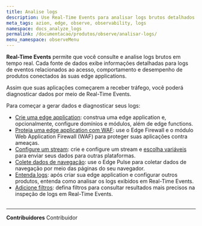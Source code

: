 ```yaml
---
title: Analise logs
description: Use Real-Time Events para analisar logs brutos detalhados.
meta_tags: azion, edge, observe, observability, logs
namespace: docs_analyze_logs
permalink: /documentacao/produtos/observe/analisar-logs/
menu_namespace: observeMenu
---
```



**Real-Time Events** permite que você consulte e analise logs brutos em tempo real. Cada fonte de dados exibe informações detalhadas para logs de eventos relacionados ao acesso, comportamento e desempenho de produtos conectados às suas edge applications.

Assim que suas aplicações começarem a receber tráfego, você poderá diagnosticar dados por meio de Real-Time Events.

<LinkButton outlined link="/pt-br/documentacao/produtos/observe/real-time-events/" label="saiba mais sobre real-time events" variant="secondary" target="_blank" />

Para começar a gerar dados e diagnosticar seus logs:

- [Crie uma edge application](/pt-br/documentacao/produtos/guias/build/criar-uma-aplicacao/): construa uma edge application e, opcionalmente, configure domínios e módulos, além de edge functions.
- [Proteja uma edge application com WAF](/pt-br/documentacao/produtos/secure/proteja-aplicacao/): use o Edge Firewall e o módulo Web Application Firewall (WAF) para proteger suas aplicações contra ameaças.
- [Configure um stream](/pt-br/documentacao/produtos/guias/como-usar-data-stream/): crie e configure um stream e [escolha variáveis](/pt-br/documentacao/produtos/guias/observe/data-stream-selecionar-variaveis/) para enviar seus dados para outras plataformas.
- [Colete dados de navegação](/pt-br/documentacao/produtos/guias/observe/analisar-dados-navegacao/): use o Edge Pulse para coletar dados de navegação por meio das páginas do seu navegador.
- [Entenda logs](/pt-br/documentacao/produtos/guias/observe/entender-logs/): após criar sua edge application e configurar outros produtos, entenda como analisar os logs exibidos em Real-Time Events.
- [Adicione filtros](/pt-br/documentacao/produtos/guias/observe/adicionar-filtros-events/): defina filtros para consultar resultados mais precisos na inspeção de logs em Real-Time Events.
<br /><br />
---


**Contribuidores** <ContributorList>Contribuidor</ContributorList>
